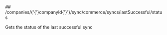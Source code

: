 
<MethodPill method="get" />
## /companies/{'{'}companyId{'}'}/sync/commerce/syncs/lastSuccessful/status

Gets the status of the last successful sync

